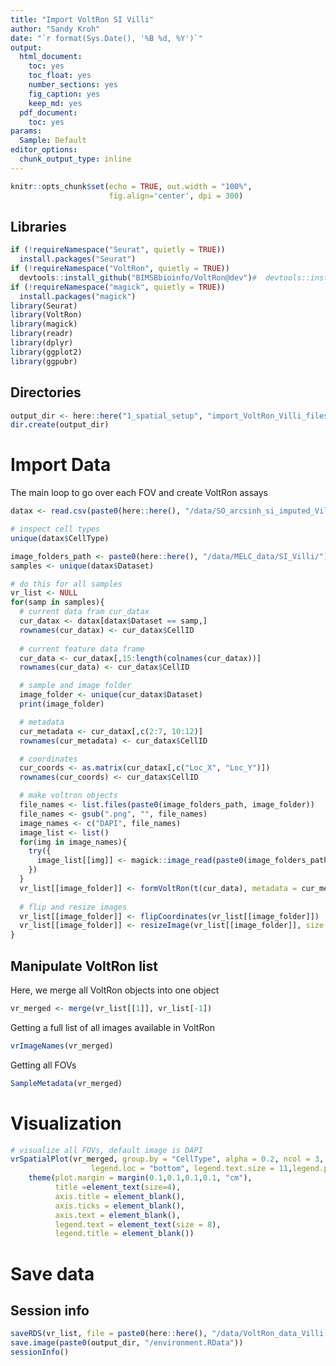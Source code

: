 ```yaml
---
title: "Import VoltRon SI Villi"
author: "Sandy Kroh"
date: "`r format(Sys.Date(), '%B %d, %Y')`"
output:
  html_document:
    toc: yes
    toc_float: yes
    number_sections: yes
    fig_caption: yes
    keep_md: yes
  pdf_document:
    toc: yes
params:
  Sample: Default
editor_options:
  chunk_output_type: inline
---
```


```r
knitr::opts_chunk$set(echo = TRUE, out.width = "100%", 
                      fig.align='center', dpi = 300)
```

## Libraries

```r
if (!requireNamespace("Seurat", quietly = TRUE))
  install.packages("Seurat")
if (!requireNamespace("VoltRon", quietly = TRUE))
  devtools::install_github("BIMSBbioinfo/VoltRon@dev")#  devtools::install_github("Artur-man/VoltRon")
if (!requireNamespace("magick", quietly = TRUE))
  install.packages("magick")
library(Seurat)
library(VoltRon)
library(magick)
library(readr)
library(dplyr)
library(ggplot2)
library(ggpubr)
```

## Directories

```r
output_dir <- here::here("1_spatial_setup", "import_VoltRon_Villi_files")
dir.create(output_dir)

```

# Import Data

The main loop to go over each FOV and create VoltRon assays

```r
datax <- read.csv(paste0(here::here(), "/data/SO_arcsinh_si_imputed_Villi.csv"))

# inspect cell types
unique(datax$CellType)

```

```r

image_folders_path <- paste0(here::here(), "/data/MELC_data/SI_Villi/")
samples <- unique(datax$Dataset)

# do this for all samples
vr_list <- NULL
for(samp in samples){
  # current data fram cur_datax
  cur_datax <- datax[datax$Dataset == samp,]
  rownames(cur_datax) <- cur_datax$CellID
  
  # current feature data frame
  cur_data <- cur_datax[,15:length(colnames(cur_datax))]
  rownames(cur_data) <- cur_datax$CellID

  # sample and image folder
  image_folder <- unique(cur_datax$Dataset)
  print(image_folder)

  # metadata
  cur_metadata <- cur_datax[,c(2:7, 10:12)]
  rownames(cur_metadata) <- cur_datax$CellID

  # coordinates
  cur_coords <- as.matrix(cur_datax[,c("Loc_X", "Loc_Y")])
  rownames(cur_coords) <- cur_datax$CellID

  # make voltron objects
  file_names <- list.files(paste0(image_folders_path, image_folder))
  file_names <- gsub(".png", "", file_names)
  image_names <- c("DAPI", file_names)
  image_list <- list()
  for(img in image_names){
    try({
      image_list[[img]] <- magick::image_read(paste0(image_folders_path,  image_folder, "/", img, ".png"))
    })
  }
  vr_list[[image_folder]] <- formVoltRon(t(cur_data), metadata = cur_metadata, image = image_list, coords = cur_coords, main.assay = "MELC", sample_name = image_folder)
  
  # flip and resize images
  vr_list[[image_folder]] <- flipCoordinates(vr_list[[image_folder]])
  vr_list[[image_folder]] <- resizeImage(vr_list[[image_folder]], size = 1000)
}

```

## Manipulate VoltRon list

Here, we merge all VoltRon objects into one object

```r
vr_merged <- merge(vr_list[[1]], vr_list[-1])
```

Getting a full list of all images available in VoltRon

```r
vrImageNames(vr_merged)
```

Getting all FOVs

```r
SampleMetadata(vr_merged)
```

# Visualization

```r
# visualize all FOVs, default image is DAPI
vrSpatialPlot(vr_merged, group.by = "CellType", alpha = 0.2, ncol = 3, 
                  legend.loc = "bottom", legend.text.size = 11,legend.pt.size = 3, pt.size = 1) +
    theme(plot.margin = margin(0.1,0.1,0.1,0.1, "cm"), 
          title =element_text(size=4), 
          axis.title = element_blank(), 
          axis.ticks = element_blank(), 
          axis.text = element_blank(),
          legend.text = element_text(size = 8), 
          legend.title = element_blank())

```

# Save data

## Session info

```r
saveRDS(vr_list, file = paste0(here::here(), "/data/VoltRon_data_Villi.rds"))
save.image(paste0(output_dir, "/environment.RData"))
sessionInfo()
```
